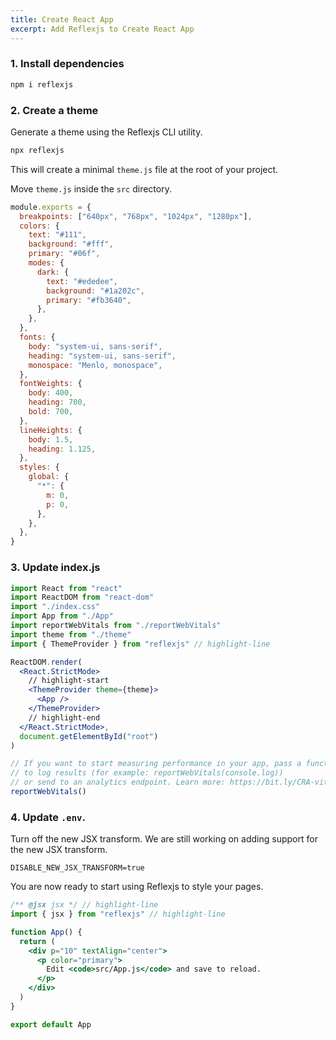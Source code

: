 ```yaml
---
title: Create React App
excerpt: Add Reflexjs to Create React App
---
```


### 1. Install dependencies

```sh
npm i reflexjs
```

### 2. Create a theme

Generate a theme using the Reflexjs CLI utility.

```sh
npx reflexjs
```

This will create a minimal `theme.js` file at the root of your project.

Move `theme.js` inside the `src` directory.

```js title=src/theme.js
module.exports = {
  breakpoints: ["640px", "768px", "1024px", "1280px"],
  colors: {
    text: "#111",
    background: "#fff",
    primary: "#06f",
    modes: {
      dark: {
        text: "#ededee",
        background: "#1a202c",
        primary: "#fb3640",
      },
    },
  },
  fonts: {
    body: "system-ui, sans-serif",
    heading: "system-ui, sans-serif",
    monospace: "Menlo, monospace",
  },
  fontWeights: {
    body: 400,
    heading: 700,
    bold: 700,
  },
  lineHeights: {
    body: 1.5,
    heading: 1.125,
  },
  styles: {
    global: {
      "*": {
        m: 0,
        p: 0,
      },
    },
  },
}
```

### 3. Update index.js

```jsx title=src/index.js
import React from "react"
import ReactDOM from "react-dom"
import "./index.css"
import App from "./App"
import reportWebVitals from "./reportWebVitals"
import theme from "./theme"
import { ThemeProvider } from "reflexjs" // highlight-line

ReactDOM.render(
  <React.StrictMode>
    // highlight-start
    <ThemeProvider theme={theme}>
      <App />
    </ThemeProvider>
    // highlight-end
  </React.StrictMode>,
  document.getElementById("root")
)

// If you want to start measuring performance in your app, pass a function
// to log results (for example: reportWebVitals(console.log))
// or send to an analytics endpoint. Learn more: https://bit.ly/CRA-vitals
reportWebVitals()
```

### 4. Update `.env`.

Turn off the new JSX transform. We are still working on adding support for the new JSX transform.

```text title=.env
DISABLE_NEW_JSX_TRANSFORM=true
```

You are now ready to start using Reflexjs to style your pages.

```jsx title=src/App.js
/** @jsx jsx */ // highlight-line
import { jsx } from "reflexjs" // highlight-line

function App() {
  return (
    <div p="10" textAlign="center">
      <p color="primary">
        Edit <code>src/App.js</code> and save to reload.
      </p>
    </div>
  )
}

export default App
```
